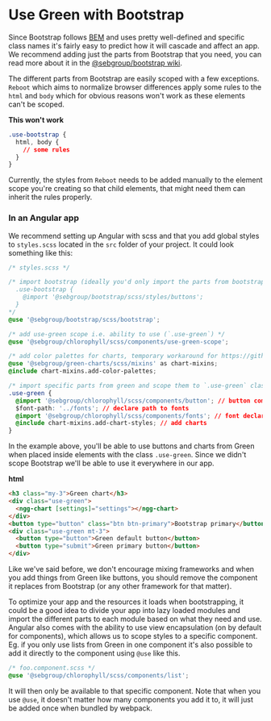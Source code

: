 
<Meta title="Use cases/Mixing frameworks/Use Green with Bootstrap" />

# Use Green with Bootstrap

Since Bootstrap follows [BEM](http://getbem.com/) and uses pretty well-defined and specific class names it's fairly easy to predict how it will cascade and affect an app.
We recommend adding just the parts from Bootstrap that you need, you can read more about it in the [@sebgroup/bootstrap wiki](https://github.com/sebgroup/bootstrap/wiki/Don't-want-to-load-all-of-bootstrap%3F).

The different parts from Bootstrap are easily scoped with a few exceptions. `Reboot` which aims to normalize browser differences apply some rules to the `html` and `body` which for obvious reasons won't work as these elements can't be scoped.

**This won't work**
```css
.use-bootstrap {
  html, body {
    // some rules
  }
}
```

Currently, the styles from `Reboot` needs to be added manually to the element scope you're creating so that child elements, that might need them can inherit the rules properly.


### In an Angular app

We recommend setting up Angular with scss and that you add global styles to `styles.scss` located in the `src` folder of your project.
It could look something like this:

```css
/* styles.scss */

/* import bootstrap (ideally you'd only import the parts from bootstrap you use and scope them like this:
  .use-bootstrap {
    @import '@sebgroup/bootstrap/scss/styles/buttons';
  }
*/
@use '@sebgroup/bootstrap/scss/bootstrap';

/* add use-green scope i.e. ability to use (`.use-green`) */
@use '@sebgroup/chlorophyll/scss/components/use-green-scope';

/* add color palettes for charts, temporary workaround for https://github.com/sebgroup/green/issues/357  */
@use '@sebgroup/green-charts/scss/mixins' as chart-mixins;
@include chart-mixins.add-color-palettes;

/* import specific parts from green and scope them to `.use-green` class */
.use-green {
  @import '@sebgroup/chlorophyll/scss/components/button'; // button component(s)
  $font-path: '../fonts'; // declare path to fonts
  @import '@sebgroup/chlorophyll/scss/components/fonts'; // font declaration (not really needed as we'll get the fonts from Bootstrap too)
  @include chart-mixins.add-chart-styles; // add charts
}
```

In the example above, you'll be able to use buttons and charts from Green when placed inside elements with the class `.use-green`. Since we didn't scope Bootstrap we'll be able to use it everywhere in our app.

**html**
```html
<h3 class="my-3">Green chart</h3>
<div class="use-green">
  <ngg-chart [settings]="settings"></ngg-chart>
</div>
<button type="button" class="btn btn-primary">Bootstrap primary</button>
<div class="use-green mt-3">
  <button type="button">Green default button</button>
  <button type="submit">Green primary button</button>
</div>
```

Like we've said before, we don't encourage mixing frameworks and when you add things from Green like buttons, you should remove the component it replaces from Bootstrap (or any other framework for that matter).

To optimize your app and the resources it loads when bootstrapping, it could be a good idea to divide your app into lazy loaded modules and import the different parts to each module based on what they need and use. Angular also comes with the ability to use view encapsulation (on by default for components), which allows us to scope styles to a specific component. Eg. if you only use lists from Green in one component it's also possible to add it directly to the component using `@use` like this.
```css
/* foo.component.scss */
@use '@sebgroup/chlorophyll/scss/components/list';
```

It will then only be available to that specific component. Note that when you use `@use`, it doesn't matter how many components you add it to, it will just be added once when bundled by webpack.
